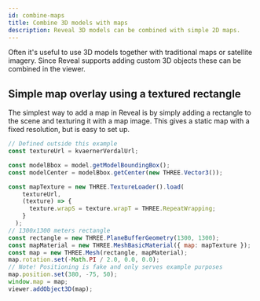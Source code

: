 ```yaml
---
id: combine-maps
title: Combine 3D models with maps
description: Reveal 3D models can be combined with simple 2D maps.
---
```



Often it's useful to use 3D models together with traditional maps or satellite imagery. Since Reveal supports
adding custom 3D objects these can be combined in the viewer.

<DemoWrapper name="Cognite3DViewerDemo" />

## Simple map overlay using a textured rectangle

The simplest way to add a map in Reveal is by simply adding a rectangle to the scene and texturing it with a
map image. This gives a static map with a fixed resolution, but is easy to set up.

```jsx runnable
// Defined outside this example
const textureUrl = kvaernerVerdalUrl;

const modelBbox = model.getModelBoundingBox();
const modelCenter = modelBbox.getCenter(new THREE.Vector3());

const mapTexture = new THREE.TextureLoader().load(
    textureUrl,
    (texture) => {
      texture.wrapS = texture.wrapT = THREE.RepeatWrapping;
    }
  );
// 1300x1300 meters rectangle
const rectangle = new THREE.PlaneBufferGeometry(1300, 1300);
const mapMaterial = new THREE.MeshBasicMaterial({ map: mapTexture });
const map = new THREE.Mesh(rectangle, mapMaterial);
map.rotation.set(-Math.PI / 2.0, 0.0, 0.0);
// Note! Positioning is fake and only serves example purposes
map.position.set(380, -75, 50);
window.map = map;
viewer.addObject3D(map);
```
